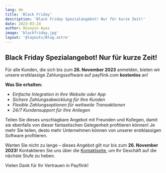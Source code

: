 ```yaml
---
lang: de
title: 'Black Friday'
description: 'Black Friday Spezialangebot! Nur für kurze Zeit!'
date: 2023-03-24
author: Hüseyin Ayas
image: 'blackfriday.jpg'
layout: '@layouts/Blog.astro'
---
```


## Black Friday Spezialangebot! Nur für kurze Zeit!
Für alle Kunden, die sich bis zum **26. November 2023** anmelden, bieten wir unsere erstklassige Zahlungssoftware auf payflink.com **kostenlos** an!

**Was Sie erhalten:**

- _Einfache Integration in Ihre Website oder App_
- _Sichere Zahlungsabwicklung für Ihre Kunden_
- _Flexible Zahlungsoptionen für weltweite Transaktionen_
- _24/7 Kundensupport für Ihre Anliegen_

Teilen Sie dieses unschlagbare Angebot mit Freunden und Kollegen, damit sie ebenfalls von dieser fantastischen Gelegenheit profitieren können! Je mehr Sie teilen, desto mehr Unternehmen können von unserer erstklassigen Software profitieren.

Warten Sie nicht zu lange – dieses Angebot gilt nur bis zum **26. November 2023!** Kontaktieren Sie uns über die [Kontaktseite](/de/kontakt/), um Ihr Geschäft auf die nächste Stufe zu heben.

Vielen Dank für Ihr Vertrauen in Payflink!